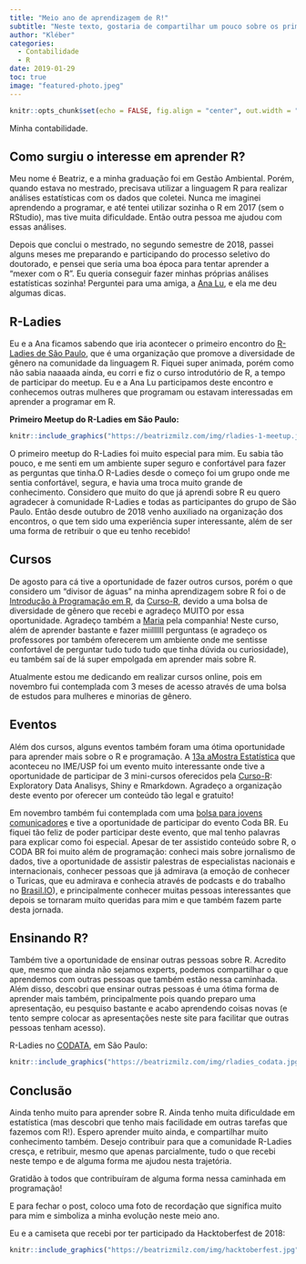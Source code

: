 ```yaml
---
title: "Meio ano de aprendizagem de R!"
subtitle: "Neste texto, gostaria de compartilhar um pouco sobre os primeiros seis meses de aprendizagem em programação, principalmente na linguagem R."
author: "Kléber"
categories:
  - Contabilidade
  - R
date: 2019-01-29
toc: true
image: "featured-photo.jpeg"
---
```


```r
knitr::opts_chunk$set(echo = FALSE, fig.align = "center", out.width = "100%")
```

Minha contabilidade.

## Como surgiu o interesse em aprender R?

Meu nome é Beatriz, e a minha graduação foi em Gestão Ambiental.
Porém, quando estava no mestrado, precisava utilizar a linguagem R para realizar análises estatísticas com os dados que coletei.
Nunca me imaginei aprendendo a programar, e até tentei utilizar sozinha o R em 2017 (sem o RStudio), mas tive muita dificuldade.
Então outra pessoa me ajudou com essas análises.

Depois que conclui o mestrado, no segundo semestre de 2018, passei alguns meses me preparando e participando do processo seletivo do doutorado, e pensei que seria uma boa época para tentar aprender a "mexer com o R".
Eu queria conseguir fazer minhas próprias análises estatísticas sozinha!
Perguntei para uma amiga, a [Ana Lu](https://github.com/analuspi), e ela me deu algumas dicas.

## R-Ladies

Eu e a Ana ficamos sabendo que iria acontecer o primeiro encontro do [R-Ladies de São Paulo](https://www.meetup.com/R-Ladies-Sao-Paulo), que é uma organização que promove a diversidade de gênero na comunidade da linguagem R.
Fiquei super animada, porém como não sabia naaaada ainda, eu corri e fiz o curso introdutório de R, a tempo de participar do meetup.
Eu e a Ana Lu participamos deste encontro e conhecemos outras mulheres que programam ou estavam interessadas em aprender a programar em R.

**Primeiro Meetup do R-Ladies em São Paulo:**

```r
knitr::include_graphics("https://beatrizmilz.com/img/rladies-1-meetup.jpeg")
```

O primeiro meetup do R-Ladies foi muito especial para mim.
Eu sabia tão pouco, e me senti em um ambiente super seguro e confortável para fazer as perguntas que tinha.O R-Ladies desde o começo foi um grupo onde me sentia confortável, segura, e havia uma troca muito grande de conhecimento.
Considero que muito do que já aprendi sobre R eu quero agradecer à comunidade R-Ladies e todas as participantes do grupo de São Paulo.
Então desde outubro de 2018 venho auxiliado na organização dos encontros, o que tem sido uma experiência super interessante, além de ser uma forma de retribuir o que eu tenho recebido!

## Cursos

De agosto para cá tive a oportunidade de fazer outros cursos, porém o que considero um "divisor de águas" na minha aprendizagem sobre R foi o de [Introdução à Programação em R](https://www.curso-r.com/cursos/intro-r/), da [Curso-R](https://www.curso-r.com/), devido a uma bolsa de diversidade de gênero que recebi e agradeço MUITO por essa oportunidade.
Agradeço também a [Maria](https://github.com/MaryMS/) pela companhia!
Neste curso, além de aprender bastante e fazer miillllll perguntass (e agradeço os professores por também oferecerem um ambiente onde me sentisse confortável de perguntar tudo tudo tudo que tinha dúvida ou curiosidade), eu também saí de lá super empolgada em aprender mais sobre R.

Atualmente estou me dedicando em realizar cursos online, pois em novembro fui contemplada com 3 meses de acesso através de uma bolsa de estudos para mulheres e minorias de gênero.

## Eventos

Além dos cursos, alguns eventos também foram uma ótima oportunidade para aprender mais sobre o R e programação.
A [13a aMostra Estatística](https://www.ime.usp.br/~amostra/) que aconteceu no IME/USP foi um evento muito interessante onde tive a oportunidade de participar de 3 mini-cursos oferecidos pela [Curso-R](https://www.curso-r.com/): Exploratory Data Analisys, Shiny e Rmarkdown.
Agradeço a organização deste evento por oferecer um conteúdo tão legal e gratuito!

Em novembro também fui contemplada com uma [bolsa para jovens comunicadores](https://escoladedados.org/2018/10/confira-a-lista-dos-selecionados-para-as-bolsas-de-jovens-comunicadores-do-coda-br/) e tive a oportunidade de participar do evento Coda BR. Eu fiquei tão feliz de poder participar deste evento, que mal tenho palavras para explicar como foi especial.
Apesar de ter assistido conteúdo sobre R, o CODA BR foi muito além de programação: conheci mais sobre jornalismo de dados, tive a oportunidade de assistir palestras de especialistas nacionais e internacionais, conhecer pessoas que já admirava (a emoção de conhecer o Turicas, que eu admirava e conhecia através de podcasts e do trabalho no [Brasil.IO](https://brasil.io/home)), e principalmente conhecer muitas pessoas interessantes que depois se tornaram muito queridas para mim e que também fazem parte desta jornada.

## Ensinando R?

Também tive a oportunidade de ensinar outras pessoas sobre R.
Acredito que, mesmo que ainda não sejamos experts, podemos compartilhar o que aprendemos com outras pessoas que também estão nessa caminhada.
Além disso, descobri que ensinar outras pessoas é uma ótima forma de aprender mais também, principalmente pois quando preparo uma apresentação, eu pesquiso bastante e acabo aprendendo coisas novas (e tento sempre colocar as apresentações neste site para facilitar que outras pessoas tenham acesso).

R-Ladies no [CODATA](http://www.ictp-saifr.org/2018-codata-rda-school-of-research-data-science/), em São Paulo:

```r
knitr::include_graphics("https://beatrizmilz.com/img/rladies_codata.jpg") 
```

## Conclusão

Ainda tenho muito para aprender sobre R.
Ainda tenho muita dificuldade em estatística (mas descobri que tenho mais facilidade em outras tarefas que fazemos com R!).
Espero aprender muito ainda, e compartilhar muito conhecimento também.
Desejo contribuir para que a comunidade R-Ladies cresça, e retribuir, mesmo que apenas parcialmente, tudo o que recebi neste tempo e de alguma forma me ajudou nesta trajetória.

Gratidão à todos que contribuíram de alguma forma nessa caminhada em programação!

E para fechar o post, coloco uma foto de recordação que significa muito para mim e simboliza a minha evolução neste meio ano.

Eu e a camiseta que recebi por ter participado da Hacktoberfest de 2018:

```r
knitr::include_graphics("https://beatrizmilz.com/img/hacktoberfest.jpg")
```

